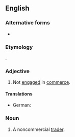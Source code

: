 {{also|non-commercial}}

==English==

===Alternative forms===
* {{l|en|non-commercial}}

===Etymology===
{{prefix|non|commercial|lang=en}}.

===Adjective===
{{en-adj|-}}

# Not [[engage]]d in [[commerce]].
#: {{ux|en|a '''noncommercial''' organization}}

====Translations====
{{trans-top|not engaged in commerce}}
* German: {{t|de|unkommerziell}}
{{trans-mid}}
{{trans-bottom}}

===Noun===
{{en-noun}}

# {{lb|en|finance}} A noncommercial [[trader]].